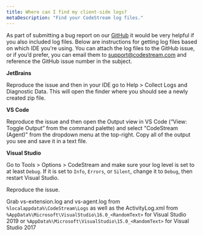 ```yaml
---
title: Where can I find my client-side logs?
metaDescription: "Find your CodeStream log files."
---
```


As part of submitting a bug report on our
[GitHub](https://github.com/TeamCodeStream/CodeStream/issues) it would be very
helpful if you also included log files. Below are instructions for getting log
files based on which IDE you're using. You can attach the log files to the
GitHub issue, or if you’d prefer, you can email them to support@codestream.com
and reference the GitHub issue number in the subject.

**JetBrains**

Reproduce the issue and then in your IDE go to Help > Collect Logs and
  Diagnostic Data. This will open the finder where you should see a newly
  created zip file.

**VS Code**

Reproduce the issue and then open the Output view in VS Code (“View: Toggle
  Output” from the command palette) and select "CodeStream (Agent)" from the
  dropdown menu at the top-right. Copy all of the output you see and save it in
  a text file.

**Visual Studio**

Go to Tools > Options > CodeStream and make sure your log level is set to at
  least `Debug`. If it is set to `Info`, `Errors`, or `Silent`, change it to
  `Debug`, then restart Visual Studio.

Reproduce the issue.

Grab vs-extension.log and vs-agent.log from `%localappdata%\CodeStream\Logs`
  as well as the ActivityLog.xml from
  `%AppData%\Microsoft\VisualStudio\16.0_<RandomText>` for Visual Studio 2019 or
  `%AppData%\Microsoft\VisualStudio\15.0_<RandomText>` for Visual Studio 2017
